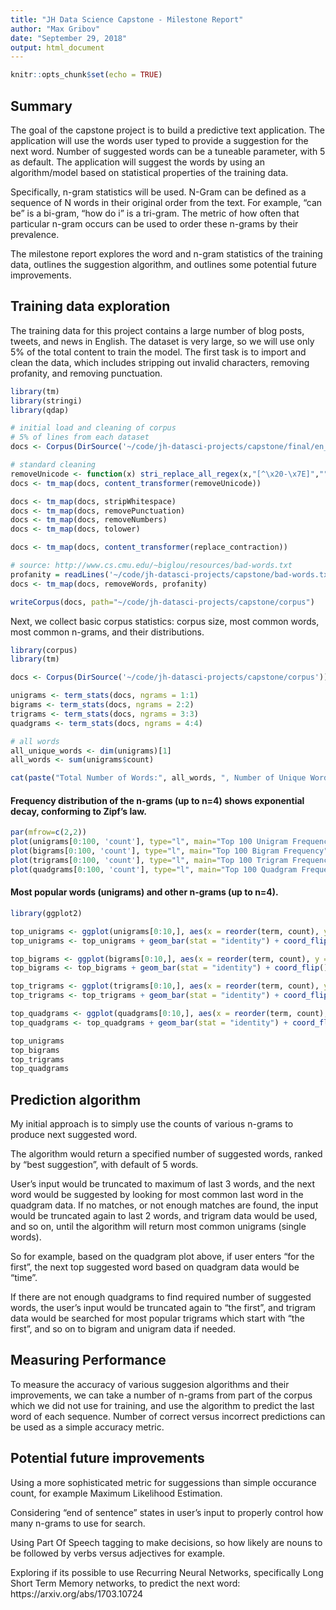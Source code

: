 ```yaml
---
title: "JH Data Science Capstone - Milestone Report"
author: "Max Gribov"
date: "September 29, 2018"
output: html_document
---
```


```r
knitr::opts_chunk$set(echo = TRUE)
```

## Summary

The goal of the capstone project is to build a predictive text application. The application will use the words user typed to provide a suggestion for the next word. Number of suggested words can be a tuneable parameter, with 5 as default. The application will suggest the words by using an algorithm/model based on statistical properties of the training data.

Specifically, n-gram statistics will be used. N-Gram can be defined as a sequence of N words in their original order from the text. For example, "can be" is a bi-gram, "how do i" is a tri-gram. The metric of how often that particular n-gram occurs can be used to order these n-grams by their prevalence. 

The milestone report explores the word and n-gram statistics of the training data, outlines the suggestion algorithm, and outlines some potential future improvements.


## Training data exploration

The training data for this project contains a large number of blog posts, tweets, and news in English.
The dataset is very large, so we will use only 5% of the total content to train the model.
The first task is to import and clean the data, which includes stripping out invalid characters, removing profanity, and removing punctuation.
```r
library(tm)
library(stringi)
library(qdap)

# initial load and cleaning of corpus
# 5% of lines from each dataset
docs <- Corpus(DirSource('~/code/jh-datasci-projects/capstone/final/en_US/smaller'))

# standard cleaning
removeUnicode <- function(x) stri_replace_all_regex(x,"[^\x20-\x7E]","")
docs <- tm_map(docs, content_transformer(removeUnicode))

docs <- tm_map(docs, stripWhitespace)
docs <- tm_map(docs, removePunctuation)
docs <- tm_map(docs, removeNumbers)
docs <- tm_map(docs, tolower)

docs <- tm_map(docs, content_transformer(replace_contraction))

# source: http://www.cs.cmu.edu/~biglou/resources/bad-words.txt
profanity = readLines('~/code/jh-datasci-projects/capstone/bad-words.txt')
docs <- tm_map(docs, removeWords, profanity)

writeCorpus(docs, path="~/code/jh-datasci-projects/capstone/corpus")
```


Next, we collect basic corpus statistics: corpus size, most common words, most common n-grams, and their distributions.
```r
library(corpus)
library(tm)

docs <- Corpus(DirSource('~/code/jh-datasci-projects/capstone/corpus'))

unigrams <- term_stats(docs, ngrams = 1:1)
bigrams <- term_stats(docs, ngrams = 2:2)
trigrams <- term_stats(docs, ngrams = 3:3)
quadgrams <- term_stats(docs, ngrams = 4:4)

# all words
all_unique_words <- dim(unigrams)[1]
all_words <- sum(unigrams$count)

cat(paste("Total Number of Words:", all_words, ", Number of Unique Words - Vocabulary:", all_unique_words))

```


#### Frequency distribution of the n-grams (up to n=4) shows exponential decay, conforming to Zipf's law.
```r
par(mfrow=c(2,2))
plot(unigrams[0:100, 'count'], type="l", main="Top 100 Unigram Frequency", ylab="Frequency", xlab="Term Rank")
plot(bigrams[0:100, 'count'], type="l", main="Top 100 Bigram Frequency", ylab="Frequency", xlab="Term Rank")
plot(trigrams[0:100, 'count'], type="l", main="Top 100 Trigram Frequency", ylab="Frequency", xlab="Term Rank")
plot(quadgrams[0:100, 'count'], type="l", main="Top 100 Quadgram Frequency", ylab="Frequency", xlab="Term Rank")
```


#### Most popular words (unigrams) and other n-grams (up to n=4).
```r
library(ggplot2)

top_unigrams <- ggplot(unigrams[0:10,], aes(x = reorder(term, count), y = count))
top_unigrams <- top_unigrams + geom_bar(stat = "identity") + coord_flip()  + labs(title = "Top 10 Unigrams")

top_bigrams <- ggplot(bigrams[0:10,], aes(x = reorder(term, count), y = count))
top_bigrams <- top_bigrams + geom_bar(stat = "identity") + coord_flip()  + labs(title = "Top 10 Bigrams")

top_trigrams <- ggplot(trigrams[0:10,], aes(x = reorder(term, count), y = count))
top_trigrams <- top_trigrams + geom_bar(stat = "identity") + coord_flip()  + labs(title = "Top 10 Trigrams")

top_quadgrams <- ggplot(quadgrams[0:10,], aes(x = reorder(term, count), y = count))
top_quadgrams <- top_quadgrams + geom_bar(stat = "identity") + coord_flip() + labs(title = "Top 10 Quadgrams")

top_unigrams
top_bigrams
top_trigrams
top_quadgrams
```


## Prediction algorithm

My initial approach is to simply use the counts of various n-grams to produce next suggested word.

The algorithm would return a specified number of suggested words, ranked by "best suggestion", with default of 5 words.

User's input would be truncated to maximum of last 3 words, and the next word would be suggested by looking for most common last word in the quadgram data. If no matches, or not enough matches are found, the input would be truncated again to last 2 words, and trigram data would be used, and so on, until the algorithm will return most common unigrams (single words). 

So for example, based on the quadgram plot above, if user enters "for the first", the next top suggested word based on quadgram data would be "time". 

If there are not enough quadgrams to find required number of suggested words, the user's input would be truncated again to "the first", and trigram data would be searched for most popular trigrams which start with "the first", and so on to bigram and unigram data if needed.


## Measuring Performance

To measure the accuracy of various suggesion algorithms and their improvements, we can take a number of n-grams from part of the corpus which we did not use for training, and use the algorithm to predict the last word of each sequence. Number of correct versus incorrect predictions can be used as a simple accuracy metric.


## Potential future improvements

Using a more sophisticated metric for suggessions than simple occurance count, for example Maximum Likelihood Estimation.

Considering "end of sentence" states in user's input to properly control how many n-grams to use for search.

Using Part Of Speech tagging to make decisions, so how likely are nouns to be followed by verbs versus adjectives for example.

Exploring if its possible to use Recurring Neural Networks, specifically Long Short Term Memory networks, to predict the next word: https://arxiv.org/abs/1703.10724



